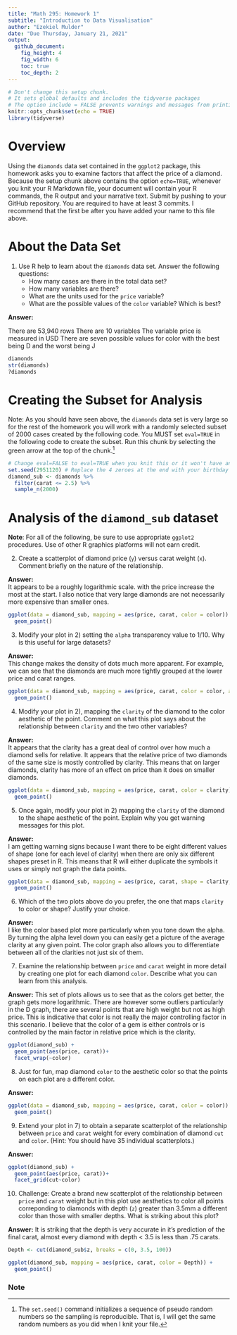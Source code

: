 ```yaml
---
title: "Math 295: Homework 1"
subtitle: "Introduction to Data Visualisation"
author: "Ezekiel Mulder"  
date: "Due Thursday, January 21, 2021"
output: 
  github_document: 
    fig_height: 4
    fig_width: 6
    toc: true
    toc_depth: 2
---
```


```r
# Don't change this setup chunk. 
# It sets global defaults and includes the tidyverse packages
# The option include = FALSE prevents warnings and messages from printing to your report.
knitr::opts_chunk$set(echo = TRUE)
library(tidyverse)
```


# Overview

Using the `diamonds` data set contained in the `ggplot2` package, this homework asks you to examine factors that affect the price of a diamond.  Because the setup chunk above contains the option `echo=TRUE`, whenever you knit your R Markdown file, your document will contain your R commands, the R output and  your narrative text. Submit by pushing to your GitHub repository. You are required to have at least 3 commits. I recommend that the first be after you have added your name to this file above. 

# About the Data Set


1) Use R help to learn about the `diamonds` data set.  Answer the following questions:  
    * How many cases are there in the total data set?  
    * How many variables are there?  
    * What are the units used for the `price` variable?  
    * What are the possible values of the `color` variable? Which is best?  

**Answer:**  

There are 53,940 rows
There are 10 variables
The variable price is measured in USD
There are seven possible values for color with the best being D and the worst being J


```r
diamonds
str(diamonds)
?diamonds


```

# Creating the Subset for Analysis

Note: As you should have seen above, the `diamonds` data set is very large so for the rest of the homework you will work with a randomly selected subset of 2000 cases created by the following code. You MUST set `eval=TRUE` in the following code to create the subset. Run this chunk by selecting the green arrow at the top of the chunk.^[The `set.seed()` command initializes a sequence of pseudo random numbers so the sampling is reproducible. That is, I will get the same random numbers as you did when I knit your file.]

```r
# Change eval=FALSE to eval=TRUE when you knit this or it won't have any effect
set.seed(2951120) # Replace the 4 zeroes at the end with your birthday MMDD as in 0526 for May 26
diamond_sub <- diamonds %>% 
  filter(carat <= 2.5) %>%
  sample_n(2000)
```

# Analysis of the `diamond_sub` dataset  

**Note**: For all of the following, be sure to use appropriate `ggplot2` procedures. Use of other R graphics platforms will not earn credit.  


2) Create a scatterplot of diamond price (`y`) versus carat weight (`x`).  Comment briefly on the nature of the relationship.  

**Answer:**  
It appears to be a roughly logarithmic scale. with the price increase the most at the start. I also notice that very large diamonds are not necessarily more expensive than smaller ones.
```r
ggplot(data = diamond_sub, mapping = aes(price, carat, color = color)) +
  geom_point()

```



3) Modify your plot in 2) setting the `alpha` transparency value to 1/10. Why is this useful for large datasets?  

**Answer:**  
This change makes the density of dots much more apparent. For example, we can see that the diamonds are much more tightly grouped at the lower price and carat ranges.
```r
ggplot(data = diamond_sub, mapping = aes(price, carat, color = color, alpha = .1)) +
  geom_point()

```


4) Modify your plot in 2), mapping the `clarity` of the diamond to the color aesthetic of the point. Comment on what this plot says about the relationship between `clarity` and the two other variables?  

**Answer:**  
It appears that the clarity has a great deal of control over how much a diamond sells for relative. It appears that the relative price of two diamonds of the same size is mostly controlled by clarity. This means that on larger diamonds, clarity has more of an effect on price than it does on smaller diamonds.
```r
ggplot(data = diamond_sub, mapping = aes(price, carat, color = clarity)) +
  geom_point()


```



5) Once again, modify your plot in 2) mapping the `clarity` of the diamond to the shape aesthetic of the point. Explain why you get warning messages for this plot.     

**Answer:**  
I am getting warning signs because I want there to be eight different values of shape (one for each level of clarity) when there are only six different shapes preset in R. This means that R will either duplicate the symbols it uses or simply not graph the data points.
```r
ggplot(data = diamond_sub, mapping = aes(price, carat, shape = clarity, color = clarity)) +
  geom_point()

```


6) Which of the two plots above do you prefer, the one that maps `clarity` to color or shape?  Justify your choice.  

**Answer:**  
I like the color based plot more particularly when you tone down the alpha. By turning the alpha level down you can easily get a picture of the average clarity at any given point. The color graph also allows you to differentiate between all of the clarities not just six of them.


7) Examine the relationship between `price` and `carat` weight in more detail  by creating one plot for each diamond  `color`.  Describe what you can learn from this analysis.  

**Answer:** 
This set of plots allows us to see that as the colors get better, the graph gets more logarithmic. There are however some outliers particularly in the D graph, there are several points that are high weight but not as high price. This is indicative that color is not really the major controlling factor in this scenario. I believe that the color of a gem is either controls or is controlled by the main factor in relative price which is the clarity.
```r
ggplot(diamond_sub) +
  geom_point(aes(price, carat))+
  facet_wrap(~color)


```


8) Just for fun, map diamond `color` to the aesthetic color so that the points on each plot are a different color.  

**Answer:** 

```r
ggplot(data = diamond_sub, mapping = aes(price, carat, color = color)) +
  geom_point()
```



9) Extend your plot in 7) to obtain a separate scatterplot of the relationship between `price` and `carat` weight for every combination of diamond `cut` and `color`. (Hint: You should have 35 individual scatterplots.)

**Answer:** 

```r
ggplot(diamond_sub) +
  geom_point(aes(price, carat))+
  facet_grid(cut~color)
```



10) Challenge: Create a brand new scatterplot of the relationship between `price` and `carat` weight but in this plot use aesthetics to color all points correponding to diamonds with depth (`z`) greater than 3.5mm a different color than those with smaller depths. What is striking about this plot?  

**Answer:**
It is striking that the depth is very accurate in it's prediction of the final carat, almost every diamond with depth < 3.5 is less than .75 carats.
```r
Depth <- cut(diamond_sub$z, breaks = c(0, 3.5, 100))

ggplot(diamond_sub, mapping = aes(price, carat, color = Depth)) +
  geom_point()

```

### Note